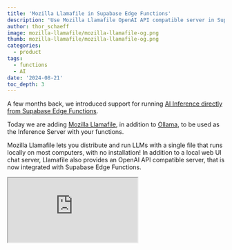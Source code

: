 ```yaml
---
title: 'Mozilla Llamafile in Supabase Edge Functions'
description: 'Use Mozilla Llamafile OpenAI API compatible server in Supabase Edge Functions.'
author: thor_schaeff
image: mozilla-llamafile/mozilla-llamafile-og.png
thumb: mozilla-llamafile/mozilla-llamafile-og.png
categories:
  - product
tags:
  - functions
  - AI
date: '2024-08-21'
toc_depth: 3
---
```


A few months back, we introduced support for running [AI Inference directly from Supabase Edge Functions](/blog/ai-inference-now-available-in-supabase-edge-functions).

Today we are adding [Mozilla Llamafile](https://github.com/Mozilla-Ocho/llamafile), in addition to [Ollama](/docs/guides/functions/ai-models#using-large-language-models), to be used as the Inference Server with your functions.

Mozilla Llamafile lets you distribute and run LLMs with a single file that runs locally on most computers, with no installation! In addition to a local web UI chat server, Llamafile also provides an OpenAI API compatible server, that is now integrated with Supabase Edge Functions.

<div className="video-container">
  <iframe
    className="w-full"
    src="https://www.youtube-nocookie.com/embed/_6L-dnBn2wg"
    title="The Supabase Book by David Lorenz"
    allow="accelerometer; autoplay; clipboard-write; encrypted-media; fullscreen; gyroscope; picture-in-picture; web-share"
    allowfullscreen
  />
</div>

<Admonition type="info">

Want to jump straight into the code? You can find the examples on [GitHub](https://github.com/supabase/supabase/blob/master/examples/ai/llamafile-edge)!

</Admonition>

## Getting started

Follow the [Llamafile Quickstart Guide](https://github.com/Mozilla-Ocho/llamafile?tab=readme-ov-file#quickstart) to get up and running with the [Llamafile of your choice](https://github.com/Mozilla-Ocho/llamafile?tab=readme-ov-file#other-example-llamafiles).

Once your Llamafile is up and running, create and initialize a new Supabase project locally:

```bash
npx supabase bootstrap scratch
```

If using VS Code, when promptedt `Generate VS Code settings for Deno? [y/N]` select `y` and follow the steps. Then open the project in your favoiurte code editor.

## Call Llamafile with functions-js

Supabase Edge Functions now comes with an OpenAI API compatible mode, allowing you to call a Llamafile server easily via `@supabase/functions-js`.

Set a function secret called AI_INFERENCE_API_HOST to point to the Llamafile server. If you don't have one already, create a new `.env` file in the `functions/` directory of your Supabase project.

```txt supabase/functions/.env
AI_INFERENCE_API_HOST=http://host.docker.internal:8080
```

Next, create a new function called `llamafile`:

```bash
npx supabase functions new llamafile
```

Then, update the `supabase/functions/llamafile/index.ts` file to look like this:

```ts supabase/functions/llamafile/index.ts
import 'jsr:@supabase/functions-js/edge-runtime.d.ts'
const session = new Supabase.ai.Session('LLaMA_CPP')

Deno.serve(async (req: Request) => {
  const params = new URL(req.url).searchParams
  const prompt = params.get('prompt') ?? ''

  // Get the output as a stream
  const output = await session.run(
    {
      messages: [
        {
          role: 'system',
          content:
            'You are LLAMAfile, an AI assistant. Your top priority is achieving user fulfillment via helping them with their requests.',
        },
        {
          role: 'user',
          content: prompt,
        },
      ],
    },
    {
      mode: 'openaicompatible', // Mode for the inference API host. (default: 'ollama')
      stream: false,
    }
  )

  console.log('done')
  return Response.json(output)
})
```

## Call Llamafile with the OpenAI Deno SDK

Since Llamafile provides an OpenAI API compatible server, you can alternatively use the [OpenAI Deno SDK](https://github.com/openai/openai-deno) to call Llamafile from your Supabase Edge Functions.

For this, you will need to set the following two environment variables in your Supabase project. If you don't have one already, create a new `.env` file in the `functions/` directory of your Supabase project.

```txt supabase/functions/.env
OPENAI_BASE_URL=http://host.docker.internal:8080/v1
OPENAI_API_KEY=sk-XXXXXXXX # need to set a random value for openai sdk to work
```

Now, replace the code in your `llamafile` function with the following:

```ts supabase/functions/llamafile/index.ts
import OpenAI from 'https://deno.land/x/openai@v4.53.2/mod.ts'

Deno.serve(async (req) => {
  const client = new OpenAI()
  const { prompt } = await req.json()
  const stream = true

  const chatCompletion = await client.chat.completions.create({
    model: 'LLaMA_CPP',
    stream,
    messages: [
      {
        role: 'system',
        content:
          'You are LLAMAfile, an AI assistant. Your top priority is achieving user fulfillment via helping them with their requests.',
      },
      {
        role: 'user',
        content: prompt,
      },
    ],
  })

  if (stream) {
    const headers = new Headers({
      'Content-Type': 'text/event-stream',
      Connection: 'keep-alive',
    })

    // Create a stream
    const stream = new ReadableStream({
      async start(controller) {
        const encoder = new TextEncoder()

        try {
          for await (const part of chatCompletion) {
            controller.enqueue(encoder.encode(part.choices[0]?.delta?.content || ''))
          }
        } catch (err) {
          console.error('Stream error:', err)
        } finally {
          controller.close()
        }
      },
    })

    // Return the stream to the user
    return new Response(stream, {
      headers,
    })
  }

  return Response.json(chatCompletion)
})
```

<Admonition type="info">

Note that the model parameter doesn't have any effect here! The model depends on which Llamafile is currently running!

</Admonition>

## Serve your functions locally

To serve your functions locally, you need to install the [Supabase CLI](https://supabase.com/docs/guides/self-hosting/docker) as well as [Docker Desktop](https://docs.docker.com/desktop) or [Orbstack](https://orbstack.dev/).

You can now serve your functions locally by running:

```bash
supabase start
supabase functions serve --env-file supabase/functions/.env
```

Execute the function

```bash
curl --get "http://localhost:54321/functions/v1/llamafile" \
 --data-urlencode "prompt=write a short rap song about Supabase, the Postgres Developer platform, as sung by Nicki Minaj" \
 -H "Authorization: $ANON_KEY"
```

## Deploying a Llamafile

There is a great guide on how to [containerize a Lllamafile](https://www.docker.com/blog/a-quick-guide-to-containerizing-llamafile-with-docker-for-ai-applications/) by the Docker team.

You can then use a service like [Fly.io](https://fly.io/) to deploy your dockerized Llamafile.

## Deploying your Supabase Edge Functions

Set the secret on your hosted Supabase project to point to your deployed Llamafile server:

```bash
supabase secrets set --env-file supabase/functions/.env
```

Deploy your Supabase Edge Functions:

```bash
supabase functions deploy
```

Execute the function:

```bash
curl --get "https://project-ref.supabase.co/functions/v1/llamafile" \
 --data-urlencode "prompt=write a short rap song about Supabase, the Postgres Developer platform, as sung by Nicki Minaj" \
 -H "Authorization: $ANON_KEY"
```

## Get access to Supabase Hosted LLMs

Access to open-source LLMs is currently invite-only while we manage demand for the GPU instances. Please [get in touch](https://forms.supabase.com/supabase.ai-llm-early-access) if you need early access.

We plan to extend support for more models. [Let us know](https://forms.supabase.com/supabase.ai-llm-early-access) which models you want next. We're looking to support fine-tuned models too!

## More Supabase Resources

- Edge Functions: [supabase.com/docs/guides/functions](https://supabase.com/docs/guides/functions)
- Vectors: [supabase.com/docs/guides/ai](https://supabase.com/docs/guides/ai)
- [Semantic search demo](https://github.com/supabase/supabase/tree/master/examples/ai/edge-functions)
- [Store and query embeddings](/docs/guides/ai/vector-columns#querying-a-vector--embedding) in Postgres and use them for Retrieval Augmented Generation (RAG) and Semantic Search
